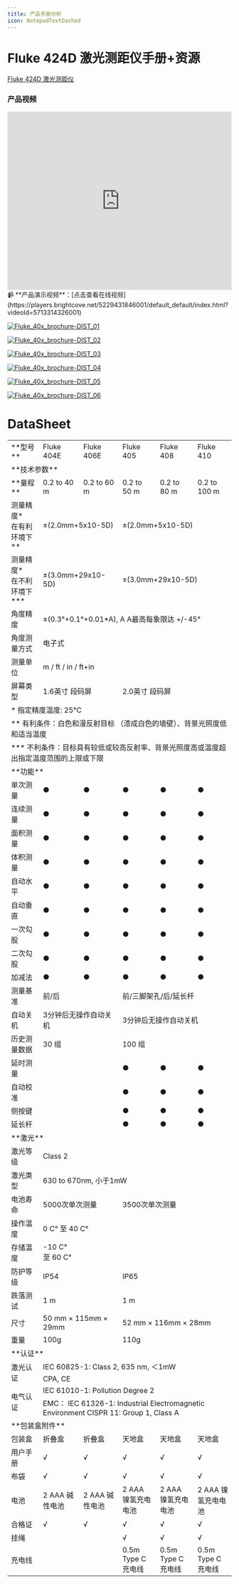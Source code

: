 ```yaml
---
title: 产品手册分析
icon: NotepadTextDashed
---
```



<PrintButton />

# Fluke 424D 激光测距仪手册+资源

[Fluke 424D 激光测距仪](https://www.fluke.com.cn/product/%E5%9F%BA%E7%A1%80%E8%AE%BE%E6%96%BD%E5%BB%BA%E8%AE%BE/%E6%BF%80%E5%85%89%E6%B5%8B%E8%B7%9D%E4%BB%AA/fluke-424d)

### 产品视频

<iframe
  width="100%"
  height="400"
  src="https://players.brightcove.net/5229431846001/default_default/index.html?videoId=5713314326001"
  title="Fluke 424D 激光测距仪"
  frameBorder="0"
  allowFullScreen
  className="video-iframe"
></iframe>

<div className="print-only" style={{ display: 'none' }}>
  📹
  **产品演示视频**：[点击查看在线视频](https://players.brightcove.net/5229431846001/default_default/index.html?videoId=5713314326001)
</div>

<style>{`
  @media print {
    .video-iframe {
      display: none;
    }
    .print-only {
      display: block !important;
      padding: 20px;
      border: 2px dashed #ccc;
      text-align: center;
      color: #666;
      background-color: #f9f9f9;
      margin: 20px 0;
    }
  }
`}</style>

[![Fluke_40x_brochure-DIST_01](https://pub-9afd37582afd4e23a5f8075515d93ece.r2.dev/Fluke_40x_brochure-DIST_01.png)](https://www.fluke.com.cn/product/%E5%9F%BA%E7%A1%80%E8%AE%BE%E6%96%BD%E5%BB%BA%E8%AE%BE/%E6%BF%80%E5%85%89%E6%B5%8B%E8%B7%9D%E4%BB%AA/fluke-424d)

[![Fluke_40x_brochure-DIST_02](https://pub-9afd37582afd4e23a5f8075515d93ece.r2.dev/Fluke_40x_brochure-DIST_02.png)](https://www.fluke.com.cn/product/%E5%9F%BA%E7%A1%80%E8%AE%BE%E6%96%BD%E5%BB%BA%E8%AE%BE/%E6%BF%80%E5%85%89%E6%B5%8B%E8%B7%9D%E4%BB%AA/fluke-424d)

[![Fluke_40x_brochure-DIST_03](https://pub-9afd37582afd4e23a5f8075515d93ece.r2.dev/Fluke_40x_brochure-DIST_03.png)](https://www.fluke.com.cn/product/%E5%9F%BA%E7%A1%80%E8%AE%BE%E6%96%BD%E5%BB%BA%E8%AE%BE/%E6%BF%80%E5%85%89%E6%B5%8B%E8%B7%9D%E4%BB%AA/fluke-424d)

[![Fluke_40x_brochure-DIST_04](https://pub-9afd37582afd4e23a5f8075515d93ece.r2.dev/Fluke_40x_brochure-DIST_04.png)](https://www.fluke.com.cn/product/%E5%9F%BA%E7%A1%80%E8%AE%BE%E6%96%BD%E5%BB%BA%E8%AE%BE/%E6%BF%80%E5%85%89%E6%B5%8B%E8%B7%9D%E4%BB%AA/fluke-424d)

[![Fluke_40x_brochure-DIST_05](https://pub-9afd37582afd4e23a5f8075515d93ece.r2.dev/Fluke_40x_brochure-DIST_05.png)](https://www.fluke.com.cn/product/%E5%9F%BA%E7%A1%80%E8%AE%BE%E6%96%BD%E5%BB%BA%E8%AE%BE/%E6%BF%80%E5%85%89%E6%B5%8B%E8%B7%9D%E4%BB%AA/fluke-424d)

[![Fluke_40x_brochure-DIST_06](https://pub-9afd37582afd4e23a5f8075515d93ece.r2.dev/Fluke_40x_brochure-DIST_06.png)](https://www.fluke.com.cn/product/%E5%9F%BA%E7%A1%80%E8%AE%BE%E6%96%BD%E5%BB%BA%E8%AE%BE/%E6%BF%80%E5%85%89%E6%B5%8B%E8%B7%9D%E4%BB%AA/fluke-424d)

# DataSheet

<style jsx="true">{`
  .data-table {
    width: 100%;
    border-collapse: collapse;
    border: 1px solid #ddd;
    font-family: Arial;
  }
  
  .data-table td {
    border: 1px solid #ddd;
    padding: 8px;
    text-align: left;
  }
  
  .data-table td.center {
    text-align: center;
  }
`}</style>

<table className="data-table">
  <tr>
    <td >**型号**</td>
    <td >Fluke 404E</td>
    <td >Fluke 406E</td>
    <td >Fluke 405</td>
    <td >Fluke 408</td>
    <td >Fluke 410</td>
  </tr>
  <tr>
    <td colSpan="6" >**技术参数**</td>
  </tr>
  <tr>
    <td >**量程**</td>
    <td >0.2 to 40 m</td>
    <td >0.2 to 60 m</td>
    <td >0.2 to 50 m</td>
    <td >0.2 to 80 m</td>
    <td >0.2 to 100 m</td>
  </tr>
  <tr>
    <td >测量精度*<br />在有利环境下**</td>
    <td colSpan="2" className="center">±(2.0mm+5x10-5D)</td>
    <td colSpan="3" className="center">±(2.0mm+5x10-5D)</td>
  </tr>
  <tr>
    <td >测量精度*<br />在不利环境下***</td>
    <td colSpan="2" className="center">±(3.0mm+29x10-5D)</td>
    <td colSpan="3" className="center">±(3.0mm+29x10-5D)</td>
  </tr>
  <tr>
    <td >角度精度</td>
    <td colSpan="5" >±(0.3°+0.1°+0.01*A), A A最高每象限达 +/-45°</td>
  </tr>
  <tr>
    <td >角度测量方式</td>
    <td colSpan="5" >电子式</td>
  </tr>
  <tr>
    <td >测量单位</td>
    <td colSpan="5" >m / ft / in / ft+in</td>
  </tr>
  <tr>
    <td >屏幕类型</td>
    <td colSpan="2" >1.6英寸 段码屏</td>
    <td colSpan="3" >2.0英寸 段码屏</td>
  </tr>
  <tr>
    <td colSpan="6" >* 指定精度温度: 25°C</td>
  </tr>
  <tr>
    <td colSpan="6" >** 有利条件：白色和漫反射目标 （漆成白色的墙壁）、背景光照度低和适当温度</td>
  </tr>
  <tr>
    <td colSpan="6" >*** 不利条件：目标具有较低或较高反射率、背景光照度高或温度超出指定温度范围的上限或下限</td>
  </tr>
  <tr>
    <td colSpan="6" >**功能**</td>
  </tr>
  <tr>
    <td >单次测量</td>
    <td >●</td>
    <td >●</td>
    <td >●</td>
    <td >●</td>
    <td >●</td>
  </tr>
  <tr>
    <td >连续测量</td>
    <td >●</td>
    <td >●</td>
    <td >●</td>
    <td >●</td>
    <td >●</td>
  </tr>
  <tr>
    <td >面积测量</td>
    <td >●</td>
    <td >●</td>
    <td >●</td>
    <td >●</td>
    <td >●</td>
  </tr>
  <tr>
    <td >体积测量</td>
    <td >●</td>
    <td >●</td>
    <td >●</td>
    <td >●</td>
    <td >●</td>
  </tr>
  <tr>
    <td >自动水平</td>
    <td >●</td>
    <td >●</td>
    <td >●</td>
    <td >●</td>
    <td >●</td>
  </tr>
  <tr>
    <td >自动垂直</td>
    <td >●</td>
    <td >●</td>
    <td >●</td>
    <td >●</td>
    <td >●</td>
  </tr>
  <tr>
    <td >一次勾股</td>
    <td >●</td>
    <td >●</td>
    <td >●</td>
    <td >●</td>
    <td >●</td>
  </tr>
  <tr>
    <td >二次勾股</td>
    <td >●</td>
    <td >●</td>
    <td >●</td>
    <td >●</td>
    <td >●</td>
  </tr>
  <tr>
    <td >加减法</td>
    <td >●</td>
    <td >●</td>
    <td >●</td>
    <td >●</td>
    <td >●</td>
  </tr>
  <tr>
    <td >测量基准</td>
    <td colSpan="2" >前/后</td>
    <td colSpan="3" >前/三脚架孔/后/延长杆</td>
  </tr>
  <tr>
    <td >自动关机</td>
    <td colSpan="2" >3分钟后无操作自动关机</td>
    <td colSpan="3" >3分钟后无操作自动关机</td>
  </tr>
  <tr>
    <td >历史测量数据</td>
    <td colSpan="2" >30 组</td>
    <td colSpan="3" >100 组</td>
  </tr>
  <tr>
    <td >延时测量</td>
    <td ></td>
    <td ></td>
    <td >●</td>
    <td >●</td>
    <td >●</td>
  </tr>
  <tr>
    <td >自动校准</td>
    <td ></td>
    <td ></td>
    <td >●</td>
    <td >●</td>
    <td >●</td>
  </tr>
  <tr>
    <td >侧按键</td>
    <td ></td>
    <td ></td>
    <td >●</td>
    <td >●</td>
    <td >●</td>
  </tr>
  <tr>
    <td >延长杆</td>
    <td ></td>
    <td ></td>
    <td >●</td>
    <td >●</td>
    <td >●</td>
  </tr>
  <tr>
    <td colSpan="6" >**激光**</td>
  </tr>
  <tr>
    <td >激光等级</td>
    <td colSpan="5" >Class 2</td>
  </tr>
  <tr>
    <td >激光类型</td>
    <td colSpan="5" >630 to 670nm, 小于1mW</td>
  </tr>
  <tr>
    <td >电池寿命</td>
    <td colSpan="2" >5000次单次测量</td>
    <td colSpan="3" >3500次单次测量</td>
  </tr>
  <tr>
    <td >操作温度</td>
    <td colSpan="5" >0 C° 至 40 C°</td>
  </tr>
  <tr>
    <td >存储温度</td>
    <td >-10 C° 至 60 C°</td>
    <td ></td>
    <td ></td>
    <td ></td>
    <td ></td>
  </tr>
  <tr>
    <td >防护等级</td>
    <td colSpan="2" >IP54</td>
    <td colSpan="3" >IP65</td>
  </tr>
  <tr>
    <td >跌落测试</td>
    <td colSpan="2" >1 m</td>
    <td colSpan="3" >1 m</td>
  </tr>
  <tr>
    <td >尺寸</td>
    <td colSpan="2" >50 mm × 115mm × 29mm</td>
    <td colSpan="3" >52 mm × 116mm × 28mm</td>
  </tr>
  <tr>
    <td >重量</td>
    <td colSpan="2" >100g</td>
    <td colSpan="3" >110g</td>
  </tr>
  <tr>
    <td colSpan="6" >**认证**</td>
  </tr>
  <tr>
    <td rowSpan="2">激光认证</td>
    <td colSpan="5" >IEC 60825-1: Class 2, 635 nm, ＜1mW</td>
  </tr>
  <tr>
    <td colSpan="5" >CPA, CE</td>
  </tr>
  <tr>
    <td rowSpan="2">电气认证</td>
    <td colSpan="5" >IEC 61010-1: Pollution Degree 2</td>
  </tr>
  <tr>
    <td colSpan="5" >EMC： IEC 61326-1: Industrial Electromagnetic Environment CISPR 11: Group 1, Class A</td>
  </tr>
  <tr>
    <td colSpan="6" >**包装盒附件**</td>
  </tr>
  <tr>
    <td >包装盒</td>
    <td >折叠盒</td>
    <td >折叠盒</td>
    <td >天地盒</td>
    <td >天地盒</td>
    <td >天地盒</td>
  </tr>
  <tr>
    <td >用户手册</td>
    <td >√</td>
    <td >√</td>
    <td >√</td>
    <td >√</td>
    <td >√</td>
  </tr>
  <tr>
    <td >布袋</td>
    <td >√</td>
    <td >√</td>
    <td >√</td>
    <td >√</td>
    <td >√</td>
  </tr>
  <tr>
    <td >电池</td>
    <td >2 AAA 碱性电池</td>
    <td >2 AAA 碱性电池</td>
    <td >2 AAA 镍氢充电电池</td>
    <td >2 AAA 镍氢充电电池</td>
    <td >2 AAA 镍氢充电电池</td>
  </tr>
  <tr>
    <td >合格证</td>
    <td >√</td>
    <td >√</td>
    <td >√</td>
    <td >√</td>
    <td >√</td>
  </tr>
  <tr>
    <td >挂绳</td>
    <td ></td>
    <td ></td>
    <td >√</td>
    <td >√</td>
    <td >√</td>
  </tr>
  <tr>
    <td >充电线</td>
    <td ></td>
    <td ></td>
    <td >0.5m Type C 充电线</td>
    <td >0.5m Type C 充电线</td>
    <td >0.5m Type C 充电线</td>
  </tr>
</table>
